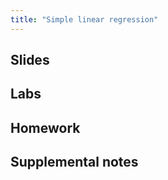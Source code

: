 ```yaml
---
title: "Simple linear regression"
---
```


## Slides 

## Labs 

## Homework 

## Supplemental notes